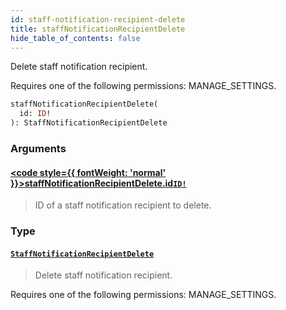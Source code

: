 ```yaml
---
id: staff-notification-recipient-delete
title: staffNotificationRecipientDelete
hide_table_of_contents: false
---
```








Delete staff notification recipient. 

Requires one of the following permissions: MANAGE_SETTINGS.

```graphql
staffNotificationRecipientDelete(
  id: ID!
): StaffNotificationRecipientDelete
```


### Arguments

#### [<code style={{ fontWeight: 'normal' }}>staffNotificationRecipientDelete.<b>id</b></code>](#)<Bullet />[`ID!`](../../../developer/api-reference/scalars/id) <Badge class="secondary" text="non-null"/> <Badge class="secondary" text="scalar"/>
> ID of a staff notification recipient to delete.
> 

### Type

#### [`StaffNotificationRecipientDelete`](../../../developer/api-reference/objects/staff-notification-recipient-delete) <Badge class="secondary" text="object"/>
> Delete staff notification recipient. 

Requires one of the following permissions: MANAGE_SETTINGS.
> 





